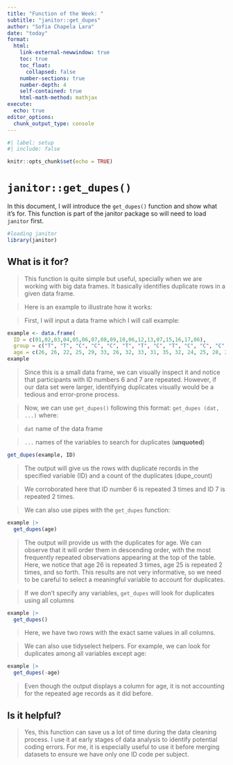 ```yaml
---
title: "Function of the Week: "
subtitle: "janitor::get_dupes"
author: "Sofia Chapela Lara"
date: "today"
format: 
  html:
    link-external-newwindow: true
    toc: true
    toc_float:
      collapsed: false
    number-sections: true
    number-depth: 4
    self-contained: true
    html-math-method: mathjax
execute:
  echo: true
editor_options: 
  chunk_output_type: console
---
```


```r

#| label: setup
#| include: false

knitr::opts_chunk$set(echo = TRUE)
```

# `janitor::get_dupes()`

In this document, I will introduce the `get_dupes()` function and show what it's for.
This function is part of the janitor package so will need to load `janitor` first.

```r
#loading janitor
library(janitor)
```

## What is it for?

> This function is quite simple but useful, specially when we are working with big data frames. It basically identifies duplicate rows in a given data frame.

> Here is an example to illustrate how it works:

> First, I will input a data frame which I will call example:

```r
example <- data.frame(
  ID = c(01,02,03,04,05,06,07,08,09,10,06,12,13,07,15,16,17,06),
  group = c("T", "T", "C", "C", "C", "T", "T", "C", "T", "C", "C", "C", "T", "T", "C", "C","T","C"),
  age = c(26, 26, 22, 25, 29, 33, 26, 32, 33, 31, 35, 32, 24, 25, 28, 20, 29, 35))
example
```

> Since this is a small data frame, we can visually inspect it and notice that participants with ID numbers 6 and 7 are repeated. However, if our data set were larger, identifying duplicates visually would be a tedious and error-prone process. 

> Now, we can use `get_dupes()` following this format: `get_dupes (dat, ...)` where:

>`dat` name of the data frame

>`...` names of the variables to search for duplicates (**unquoted**)


```r
get_dupes(example, ID)
```

> The output will give us the rows with duplicate records in the specified variable (ID) and a count of the duplicates (dupe_count)

> We corroborated here that ID number 6 is repeated 3 times and ID 7 is repeated 2 times.

> We can also use pipes with the `get_dupes` function:

```r
example |>
  get_dupes(age)
```

> The output will provide us with the duplicates for age. We can observe that it will order them in descending order, with the most frequently repeated observations appearing at the top of the table. Here, we notice that age 26 is repeated 3 times, age 25 is repeated 2 times, and so forth. This results are not very informative, so we need to be careful to select a meaningful variable to account for duplicates.

> If we don't specify any variables, `get_dupes` will look for duplicates using all columns

```r
example |>
  get_dupes()
```

> Here, we have two rows with the exact same values in all columns.

> We can also use tidyselect helpers. For example, we can look for duplicates among all variables except age:

```r
example |>
  get_dupes(-age)
```

> Even though the output displays a column for age, it is not accounting for the repeated age records as it did before.

## Is it helpful?

> Yes, this function can save us a lot of time during the data cleaning process. I use it at early stages of data analysis to identify potential coding errors. For me, it is especially useful to use it before merging datasets to ensure we have only one ID code per subject.
